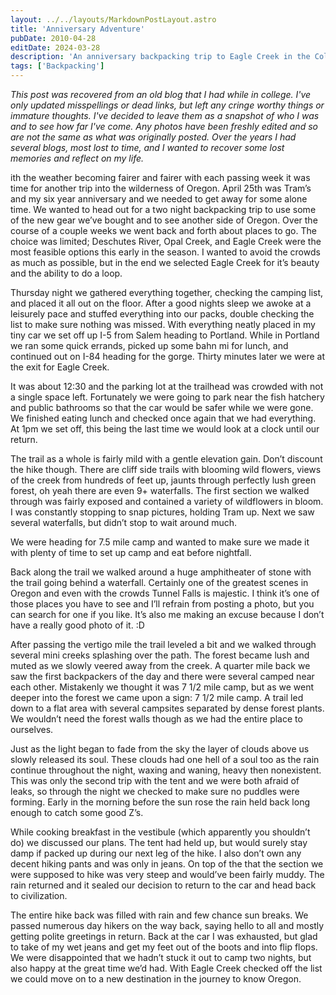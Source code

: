 ```yaml
---
layout: ../../layouts/MarkdownPostLayout.astro
title: 'Anniversary Adventure'
pubDate: 2010-04-28
editDate: 2024-03-28
description: 'An anniversary backpacking trip to Eagle Creek in the Columbia River Gorge.'
tags: ['Backpacking']
---
```



_This post was recovered from an old blog that I had while in college. I've only updated misspellings or dead links, but left any cringe worthy things or immature thoughts. I've decided to leave them as a snapshot of who I was and to see how far I've come. Any photos have been freshly edited and so are not the same as what was originally posted. Over the years I had several blogs, most lost to time, and I wanted to recover some lost memories and reflect on my life._

<DropCap letter='W' />
ith the weather becoming fairer and fairer with each passing week it was time for another trip into the
wilderness of Oregon. April 25th was Tram’s and my six year anniversary and we needed to get away for
some alone time. We wanted to head out for a two night backpacking trip to use some of the new gear we’ve
bought and to see another side of Oregon. Over the course of a couple weeks we went back and forth about
places to go. The choice was limited; Deschutes River, Opal Creek, and Eagle Creek were the most feasible
options this early in the season. I wanted to avoid the crowds as much as possible, but in the end we
selected Eagle Creek for it’s beauty and the ability to do a loop.

Thursday night we gathered everything together, checking the camping list, and placed it all out on the floor. After a good nights sleep we awoke at a leisurely pace and stuffed everything into our packs, double checking the list to make sure nothing was missed. With everything neatly placed in my tiny car we set off up I-5 from Salem heading to Portland. While in Portland we ran some quick errands, picked up some bahn mi for lunch, and continued out on I-84 heading for the gorge. Thirty minutes later we were at the exit for Eagle Creek.

It was about 12:30 and the parking lot at the trailhead was crowded with not a single space left. Fortunately we were going to park near the fish hatchery and public bathrooms so that the car would be safer while we were gone. We finished eating lunch and checked once again that we had everything. At 1pm we set off, this being the last time we would look at a clock until our return.

The trail as a whole is fairly mild with a gentle elevation gain. Don’t discount the hike though. There are cliff side trails with blooming wild flowers, views of the creek from hundreds of feet up, jaunts through perfectly lush green forest, oh yeah there are even 9+ waterfalls. The first section we walked through was fairly exposed and contained a variety of wildflowers in bloom. I was constantly stopping to snap pictures, holding Tram up. Next we saw several waterfalls, but didn’t stop to wait around much.

We were heading for 7.5 mile camp and wanted to make sure we made it with plenty of time to set up camp and eat before nightfall.

Back along the trail we walked around a huge amphitheater of stone with the trail going behind a waterfall. Certainly one of the greatest scenes in Oregon and even with the crowds Tunnel Falls is majestic. I think it’s one of those places you have to see and I’ll refrain from posting a photo, but you can search for one if you like. It’s also me making an excuse because I don’t have a really good photo of it. :D

After passing the vertigo mile the trail leveled a bit and we walked through several mini creeks splashing over the path. The forest became lush and muted as we slowly veered away from the creek. A quarter mile back we saw the first backpackers of the day and there were several camped near each other. Mistakenly we thought it was 7 1/2 mile camp, but as we went deeper into the forest we came upon a sign: 7 1/2 mile camp. A trail led down to a flat area with several campsites separated by dense forest plants. We wouldn’t need the forest walls though as we had the entire place to ourselves.

Just as the light began to fade from the sky the layer of clouds above us slowly released its soul. These clouds had one hell of a soul too as the rain continue throughout the night, waxing and waning, heavy then nonexistent. This was only the second trip with the tent and we were both afraid of leaks, so through the night we checked to make sure no puddles were forming. Early in the morning before the sun rose the rain held back long enough to catch some good Z’s.

While cooking breakfast in the vestibule (which apparently you shouldn’t do) we discussed our plans. The tent had held up, but would surely stay damp if packed up during our next leg of the hike. I also don’t own any decent hiking pants and was only in jeans. On top of the that the section we were supposed to hike was very steep and would’ve been fairly muddy. The rain returned and it sealed our decision to return to the car and head back to civilization.

The entire hike back was filled with rain and few chance sun breaks. We passed numerous day hikers on the way back, saying hello to all and mostly getting polite greetings in return. Back at the car I was exhausted, but glad to take of my wet jeans and get my feet out of the boots and into flip flops. We were disappointed that we hadn’t stuck it out to camp two nights, but also happy at the great time we’d had. With Eagle Creek checked off the list we could move on to a new destination in the journey to know Oregon.
